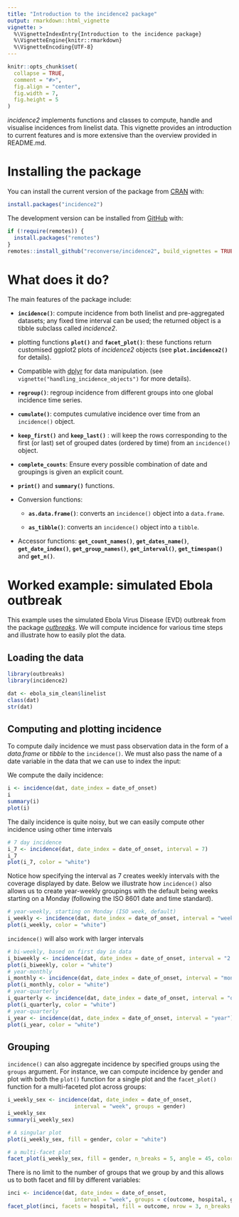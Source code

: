 ```yaml
---
title: "Introduction to the incidence2 package"
output: rmarkdown::html_vignette
vignette: >
  %\VignetteIndexEntry{Introduction to the incidence package}
  %\VignetteEngine{knitr::rmarkdown}
  %\VignetteEncoding{UTF-8}
---
```


```r
knitr::opts_chunk$set(
  collapse = TRUE,
  comment = "#>",
  fig.align = "center",
  fig.width = 7,
  fig.height = 5
)
```

*incidence2* implements functions and classes to compute, handle and visualise 
incidences from linelist data. This vignette provides an introduction to current
features and is more extensive than the overview provided in README.md.


# Installing the package

You can install the current version of the package from 
[CRAN](https://cran.r-project.org/) with:

```r
install.packages("incidence2")
```

The development version can be installed from [GitHub](https://github.com/) with:

```r
if (!require(remotes)) {
  install.packages("remotes")
}
remotes::install_github("reconverse/incidence2", build_vignettes = TRUE)
```


# What does it do?

The main features of the package include:

- **`incidence()`**: compute incidence from both linelist and pre-aggregated
  datasets; any fixed time interval can be used; the returned object is a 
  tibble subclass called *incidence2*.

- plotting functions **`plot()`** and **`facet_plot()`**: these functions
  return customised ggplot2 plots of *incidence2* objects 
  (see **`plot.incidence2()`** for details).

- Compatible with [dplyr](https://dplyr.tidyverse.org/) for data manipulation.
  (see `vignette("handling_incidence_objects")` for more details).

- **`regroup()`**: regroup incidence from different groups into one global incidence
  time series.

- **`cumulate()`**: computes cumulative incidence over time from an `incidence()`
  object.
  
- **`keep_first()`** and **`keep_last()`** : will keep the rows corresponding to
  the first (or last) set of grouped dates (ordered by time) from an
  `incidence()` object.

- **`complete_counts`**: Ensure every possible combination of date and groupings
  is given an explicit count.

- **`print()`** and **`summary()`** functions.

- Conversion functions:
    
    - **`as.data.frame()`**: converts an `incidence()` object into a `data.frame`.
    
    - **`as_tibble()`**: converts an `incidence()` object into a `tibble`.

- Accessor functions: **`get_count_names()`**, **`get_dates_name()`**,
  **`get_date_index()`**, **`get_group_names()`**, **`get_interval()`**, 
  **`get_timespan()`** and  **`get_n()`**.
  

# Worked example: simulated Ebola outbreak

This example uses the simulated Ebola Virus Disease (EVD) outbreak from the package
[*outbreaks*](https://github.com/reconhub/outbreaks). We will compute incidence
for various time steps and illustrate how to easily plot the data.

## Loading the data

```r
library(outbreaks)
library(incidence2)

dat <- ebola_sim_clean$linelist
class(dat)
str(dat)
```

## Computing and plotting incidence
To compute daily incidence we must pass observation data in the form of a
*data.frame* or *tibble* to the `incidence()`. We must also pass the name of
a date variable in the data that we can use to index the input:

We compute the daily incidence:
```r
i <- incidence(dat, date_index = date_of_onset)
i
summary(i)
plot(i)
```

The daily incidence is quite noisy, but we can easily compute other incidence
using other time intervals

```r

# 7 day incidence
i_7 <- incidence(dat, date_index = date_of_onset, interval = 7)
i_7
plot(i_7, color = "white")
```
Notice how specifying the interval as 7 creates weekly intervals with the
coverage displayed by date. Below we illustrate how `incidence()` also allows
us to create year-weekly groupings with the default being weeks starting on a
Monday (following the ISO 8601 date and time standard).

```r

# year-weekly, starting on Monday (ISO week, default)
i_weekly <- incidence(dat, date_index = date_of_onset, interval = "week")
plot(i_weekly, color = "white")

```

`incidence()` will also work with larger intervals

```r
# bi-weekly, based on first day in data
i_biweekly <- incidence(dat, date_index = date_of_onset, interval = "2 weeks")
plot(i_biweekly, color = "white")
# year-monthly
i_monthly <- incidence(dat, date_index = date_of_onset, interval = "month")
plot(i_monthly, color = "white")
# year-quarterly
i_quarterly <- incidence(dat, date_index = date_of_onset, interval = "quarter")
plot(i_quarterly, color = "white")
# year-quarterly
i_year <- incidence(dat, date_index = date_of_onset, interval = "year")
plot(i_year, color = "white")
```

## Grouping
`incidence()` can also aggregate incidence by specified groups using the
`groups` argument. For instance, we can compute incidence by gender and plot
with both the `plot()` function for a single plot and the `facet_plot()`
function for a multi-faceted plot across groups:

```r
i_weekly_sex <- incidence(dat, date_index = date_of_onset,
                     interval = "week", groups = gender)
i_weekly_sex
summary(i_weekly_sex)

# A singular plot
plot(i_weekly_sex, fill = gender, color = "white")

# a multi-facet plot
facet_plot(i_weekly_sex, fill = gender, n_breaks = 5, angle = 45, color = "white")
```

There is no limit to the number of groups that we group by and this allows
us to both facet and fill by different variables:
```r
inci <- incidence(dat, date_index = date_of_onset,
                     interval = "week", groups = c(outcome, hospital, gender))
facet_plot(inci, facets = hospital, fill = outcome, nrow = 3, n_breaks = 5, angle = 45)
```
